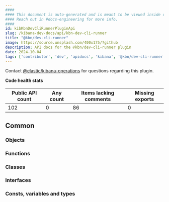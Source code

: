 ```yaml
---
####
#### This document is auto-generated and is meant to be viewed inside our experimental, new docs system.
#### Reach out in #docs-engineering for more info.
####
id: kibKbnDevCliRunnerPluginApi
slug: /kibana-dev-docs/api/kbn-dev-cli-runner
title: "@kbn/dev-cli-runner"
image: https://source.unsplash.com/400x175/?github
description: API docs for the @kbn/dev-cli-runner plugin
date: 2024-10-04
tags: ['contributor', 'dev', 'apidocs', 'kibana', '@kbn/dev-cli-runner']
---
```




Contact [@elastic/kibana-operations](https://github.com/orgs/elastic/teams/kibana-operations) for questions regarding this plugin.

**Code health stats**

| Public API count  | Any count | Items lacking comments | Missing exports |
|-------------------|-----------|------------------------|-----------------|
| 102 | 0 | 86 | 0 |

## Common

### Objects
<DocDefinitionList data={kbnDevCliRunnerObj.common.objects}/>

### Functions
<DocDefinitionList data={kbnDevCliRunnerObj.common.functions}/>

### Classes
<DocDefinitionList data={kbnDevCliRunnerObj.common.classes}/>

### Interfaces
<DocDefinitionList data={kbnDevCliRunnerObj.common.interfaces}/>

### Consts, variables and types
<DocDefinitionList data={kbnDevCliRunnerObj.common.misc}/>


